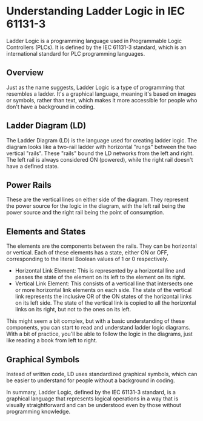 # Understanding Ladder Logic in IEC 61131-3

Ladder Logic is a programming language used in Programmable Logic Controllers (PLCs). It is defined by the IEC 61131-3 standard, which is an international standard for PLC programming languages.

## Overview

Just as the name suggests, Ladder Logic is a type of programming that resembles a ladder. It's a graphical language, meaning it's based on images or symbols, rather than text, which makes it more accessible for people who don't have a background in coding.

## Ladder Diagram (LD)

The Ladder Diagram (LD) is the language used for creating ladder logic. The diagram looks like a two-rail ladder with horizontal "rungs" between the two vertical "rails". These "rails" bound the LD networks from the left and right. The left rail is always considered ON (powered), while the right rail doesn't have a defined state.

## Power Rails

These are the vertical lines on either side of the diagram. They represent the power source for the logic in the diagram, with the left rail being the power source and the right rail being the point of consumption.

## Elements and States

The elements are the components between the rails. They can be horizontal or vertical. Each of these elements has a state, either ON or OFF, corresponding to the literal Boolean values of 1 or 0 respectively.

- Horizontal Link Element: This is represented by a horizontal line and passes the state of the element on its left to the element on its right.
- Vertical Link Element: This consists of a vertical line that intersects one or more horizontal link elements on each side. The state of the vertical link represents the inclusive OR of the ON states of the horizontal links on its left side. The state of the vertical link is copied to all the horizontal links on its right, but not to the ones on its left.

This might seem a bit complex, but with a basic understanding of these components, you can start to read and understand ladder logic diagrams. With a bit of practice, you'll be able to follow the logic in the diagrams, just like reading a book from left to right.

## Graphical Symbols

Instead of written code, LD uses standardized graphical symbols, which can be easier to understand for people without a background in coding.

In summary, Ladder Logic, defined by the IEC 61131-3 standard, is a graphical language that represents logical operations in a way that is visually straightforward and can be understood even by those without programming knowledge.
